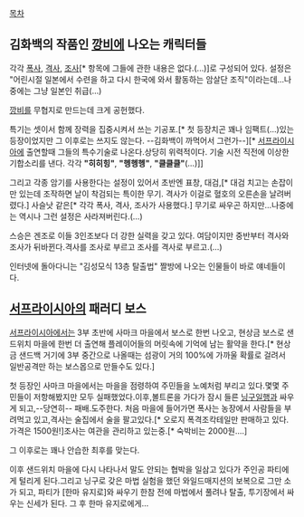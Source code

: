 [[목차]]
== 김화백의 작품인 [[깡비]]에 나오는 캐릭터들 ==

각각 [[폭사]], [[격사]], [[조사]][* 항목에 그들에 관한 내용은 없다.(...)]로 구성되어 있다. 설정은 "어린시절 일본에서 수련을 하고 다시 한국에 와서 활동하는 암살단 조직"이라는데…나중에는 그냥 일본인 취급(…)

[[깡비]]를 무협지로 만드는데 크게 공헌했다.

특기는 셋이서 함께 장력을 집중시켜서 쓰는 기공포.[* 첫 등장치곤 꽤나 임팩트(…)있는 등장이었지만 그 이후로는 쓰지도 않는다. --김화백이 까먹어서 그런가--][* [[서프라이시아]]에 출연할때 그들의 특수기술로 나온다.상당히 위력적이다. 기술 시전 직전에 이상한 기합소리를 낸다. 각각 '''"히히힝"''', '''"헹헹헹"''', '''"클클클"'''(…)]]

그리고 각종 암기를 사용한다는 설정이 있어서 초반엔 표창, 대검,[* 대검 치고는 손잡이만 있는데 조작하면 날이 착검되는 특이한 무기. 격사가 이걸로 혈호의 오른손을 날려버렸다.] 사슬낫 같은[* 각각 폭사, 격사, 조사가 사용했다.] 무기로 싸우곤 하지만…나중에는 역시나 그런 설정은 사라져버린다.(…)

스승은 겐조로 이들 3인조보다 더 강한 실력을 갖고 있다. 여담이지만 중반부터 격사와 조사가 뒤바뀐다.격사를 조사로 부르고 조사를 격사로 부르고.(…)

인터넷에 돌아다니는 "김성모식 13층 탈출법" 짤방에 나오는 인물들이 바로 얘네들이다.

== [[서프라이시아]]의 패러디 보스 ==
[[서프라이시아]]에서는 3부 초반에 사마크 마을에서 보스로 한번 나오고, 현상금 보스로 샌드위치 마을에 한번 더 출연해 플레이어들의 머릿속에 기억에 남는 활약을 한다.[* 현상금 샌드백 거기에 3부 중간으로 나올때는 섬광이 거의 100%에 가까울 확률로 걸려서 일반공격만 하는 보스몹으로 만들수도 있다.]

첫 등장인 사마크 마을에서는 마을을 점령하여 주민들을 노예처럼 부리고 있다.몇몇 주민들이 저항해봤지만 모두 실패했었다.이후,볼트론을 가다가 잠시 들른 [[닝구]]일행과 싸우게 되고,--당연히-- 패배.도주한다.
처음 마을에 들어가면 폭사는 농장에서 사람들을 부려먹고 있고,격사는 술집에서 술을 팔고있다.[* 오로지 폭격조칵테일만 판매하고 있다.가격은 1500원!]조사는 여관을 관리하고 있는중.[* 숙박비는 2000원....]

그 이후로는 꽤나 안습한 최후를 맞는다.

이후 샌드위치 마을에 다시 나타나서 말도 안되는 협박을 일삼고 있다가 주인공 파티에게 털리게 된다.그리고 닝구로 갖은 마법 실험을 했던 와일드매지션의 보복으로 그만 소가 되고, 파티가 [한마 유지로]와 싸우기 한참 전에 마법에서 풀려나 탈출, 투기장에서 싸우는 신세가 된다. 그 후 한마 유지로에게…
